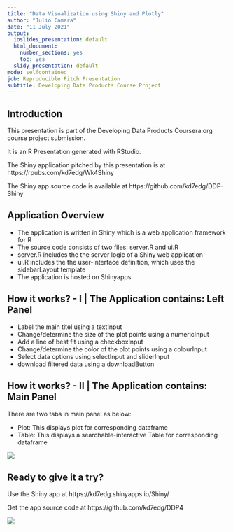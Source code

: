 ```yaml
---
title: "Data Visualization using Shiny and Plotly"
author: "Julio Camara"
date: "11 July 2021"
output:
  ioslides_presentation: default
  html_document:
    number_sections: yes
    toc: yes
  slidy_presentation: default
mode: selfcontained
job: Reproducible Pitch Presentation
subtitle: Developing Data Products Course Project
---
```



## Introduction

This presentation is part of the Developing Data Products Coursera.org course project submission.

It is an R Presentation generated with RStudio.

The Shiny application pitched by this presentation is at https://rpubs.com/kd7edg/Wk4Shiny

The Shiny app source code is available at https://github.com/kd7edg/DDP-Shiny 


## Application Overview

- The application is written in Shiny which is a web application framework for R
- The source code consists of two files: server.R and ui.R
- server.R includes the the server logic of a Shiny web application
- ui.R includes the the user-interface definition, which uses the sidebarLayout template
- The application is hosted on Shinyapps.

## How it works? - I | The Application contains: Left Panel

- Label the main titel using a textInput
- Change/determine the size of the plot points using a numericInput
- Add a line of best fit using a checkboxInput
- Change/determine the color of the plot points using a colourInput
- Select data options using selectInput and sliderInput
- download filtered data using a downloadButton

## How it works? - II | The Application contains: Main Panel

There are two tabs in main panel as below:

- Plot: This displays plot for corresponding dataframe
- Table: This displays a searchable-interactive Table for corresponding dataframe

![](../gapminder_using_shiny_1.png)

## Ready to give it a try?

Use the Shiny app at https://kd7edg.shinyapps.io/Shiny/ 

Get the app source code at https://github.com/kd7edg/DDP4

![](../gapminder_using_shiny_2.png)
